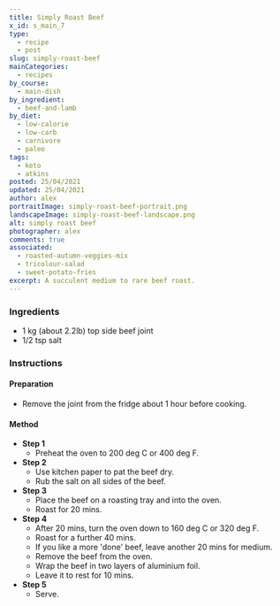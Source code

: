 ```yaml
---
title: Simply Roast Beef
x_id: s_main_7
type:
  - recipe
  - post
slug: simply-roast-beef
mainCategories: 
  - recipes
by_course:
  - main-dish
by_ingredient:
  - beef-and-lamb
by_diet:
  - low-calorie
  - low-carb
  - carnivore
  - paleo
tags:
  - keto
  - atkins
posted: 25/04/2021
updated: 25/04/2021
author: alex
portraitImage: simply-roast-beef-portrait.png
landscapeImage: simply-roast-beef-landscape.png
alt: simply roast beef
photographer: alex
comments: true
associated: 
  - roasted-autumn-veggies-mix
  - tricolour-salad
  - sweet-potato-fries
excerpt: A succulent medium to rare beef roast.
---
```


<Ingredients>

### Ingredients
    
  - 1 kg (about 2.2lb) top side beef joint
  - 1/2 tsp salt

</Ingredients>

<Instructions>
  
### Instructions

#### Preparation

  - Remove the joint from the fridge about 1 hour before cooking. 

#### Method

  - **Step 1**
    - Preheat the oven to 200 deg C or 400 deg F.
  - **Step 2**
    - Use kitchen paper to pat the beef dry.
    - Rub the salt on all sides of the beef.
  - **Step 3**
    - Place the beef on a roasting tray and into the oven.
    - Roast for 20 mins.
  - **Step 4**
    - After 20 mins, turn the oven down to 160 deg C or 320 deg F.
    - Roast for a further 40 mins.
    - If you like a more 'done' beef, leave another 20 mins for medium.
    - Remove the beef from the oven. 
    - Wrap the beef in two layers of aluminium foil.
    - Leave it to rest for 10 mins.
  - **Step 5**
    - Serve.

</Instructions>


